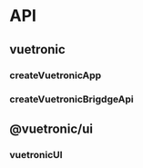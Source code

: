 # API

## vuetronic
### createVuetronicApp
### createVuetronicBrigdgeApi

## @vuetronic/ui
### vuetronicUI

